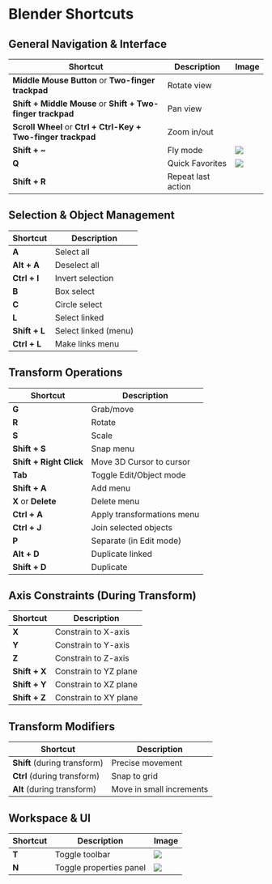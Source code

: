 # Blender Shortcuts

## General Navigation & Interface

| Shortcut | Description | Image |
|----------|-------------|-------|
| **Middle Mouse Button** or **Two-finger trackpad**| Rotate view |
| **Shift + Middle Mouse** or **Shift + Two-finger trackpad**| Pan view |
| **Scroll Wheel** or **Ctrl + Ctrl-Key + Two-finger trackpad** | Zoom in/out |
| **Shift + ~** | Fly mode | ![](./assets/fly-mode.gif) |
| **Q** | Quick Favorites | ![](./assets/quick-favorites.gif) |
| **Shift + R** | Repeat last action |

## Selection & Object Management

| Shortcut | Description |
|----------|------------|
| **A** | Select all |
| **Alt + A** | Deselect all |
| **Ctrl + I** | Invert selection |
| **B** | Box select |
| **C** | Circle select |
| **L** | Select linked |
| **Shift + L** | Select linked (menu) |
| **Ctrl + L** | Make links menu |

## Transform Operations

| Shortcut | Description |
|----------|------------|
| **G** | Grab/move |
| **R** | Rotate |
| **S** | Scale |
| **Shift + S** | Snap menu |
| **Shift + Right Click** | Move 3D Cursor to cursor |
| **Tab** | Toggle Edit/Object mode |
| **Shift + A** | Add menu |
| **X** or **Delete** | Delete menu |
| **Ctrl + A** | Apply transformations menu |
| **Ctrl + J** | Join selected objects |
| **P** | Separate (in Edit mode) |
| **Alt + D** | Duplicate linked |
| **Shift + D** | Duplicate |

## Axis Constraints (During Transform)

| Shortcut | Description |
|----------|------------|
| **X** | Constrain to X-axis |
| **Y** | Constrain to Y-axis |
| **Z** | Constrain to Z-axis |
| **Shift + X** | Constrain to YZ plane |
| **Shift + Y** | Constrain to XZ plane |
| **Shift + Z** | Constrain to XY plane |

## Transform Modifiers

| Shortcut | Description |
|----------|------------|
| **Shift** (during transform) | Precise movement |
| **Ctrl** (during transform) | Snap to grid |
| **Alt** (during transform) | Move in small increments |


## Workspace & UI

| Shortcut | Description | Image |
|----------|-------------|-------|
| **T** | Toggle toolbar | ![](./assets/toggle-toolbar.gif) |
| **N** | Toggle properties panel | ![](./assets/properties-panel.gif) |